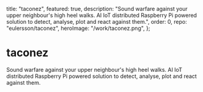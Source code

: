   title: "taconez",
  featured: true,
  description:
    "Sound warfare against your upper neighbour's high heel walks. AI IoT distributed Raspberry Pi powered solution to detect, analyse, plot and react against them.",
  order: 0,
  repo: "eulersson/taconez",
  heroImage: "/work/taconez.png",
};

# taconez

Sound warfare against your upper neighbour's high heel walks. AI IoT
distributed Raspberry Pi powered solution to detect, analyse, plot and react
against them.
